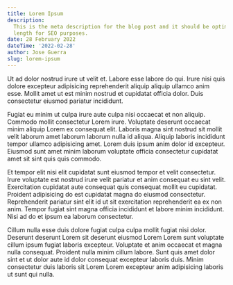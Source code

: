 ```yaml
---
title: Lorem Ipsum
description:
  This is the meta description for the blog post and it should be optimised to fit the correct
  length for SEO purposes.
date: 28 February 2022
dateTime: '2022-02-28'
author: Jose Guerra
slug: lorem-ipsum
---
```


Ut ad dolor nostrud irure ut velit et. Labore esse labore do qui. Irure nisi quis dolore excepteur
adipisicing reprehenderit aliquip aliquip ullamco anim esse. Mollit amet ut est minim nostrud et
cupidatat officia dolor. Duis consectetur eiusmod pariatur incididunt.

Fugiat eu minim ut culpa irure aute culpa nisi occaecat et non aliquip. Commodo mollit consectetur
Lorem irure. Voluptate deserunt occaecat minim aliquip Lorem ex consequat elit. Laboris magna sint
nostrud sit mollit velit laborum amet laborum laborum nulla id aliqua. Aliquip laboris incididunt
tempor ullamco adipisicing amet. Lorem duis ipsum anim dolor id excepteur. Eiusmod sunt amet minim
laborum voluptate officia consectetur cupidatat amet sit sint quis quis commodo.

Et tempor elit nisi elit cupidatat sunt eiusmod tempor et velit consectetur. Irure voluptate est
nostrud irure velit pariatur et anim consequat eu sint velit. Exercitation cupidatat aute consequat
quis consequat mollit eu cupidatat. Proident adipisicing do est cupidatat magna do eiusmod
consectetur. Reprehenderit pariatur sint elit id ut sit exercitation reprehenderit ea ex non anim.
Tempor fugiat sint magna officia incididunt et labore minim incididunt. Nisi ad do et ipsum ea
laborum consectetur.

Cillum nulla esse duis dolore fugiat culpa culpa mollit fugiat nisi dolor. Deserunt deserunt Lorem
sit deserunt eiusmod Lorem Lorem sunt voluptate cillum ipsum fugiat laboris excepteur. Voluptate et
anim occaecat et magna nulla consequat. Proident nulla minim cillum labore. Sunt quis amet dolor
sint et ut dolor aute id dolor consequat excepteur laboris duis. Minim consectetur duis laboris sit
Lorem Lorem excepteur anim adipisicing laboris ut sunt qui nulla.
